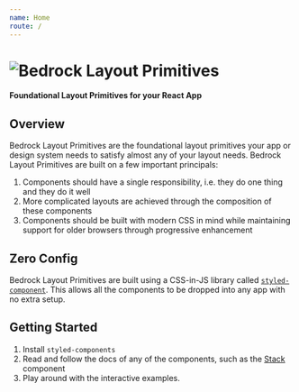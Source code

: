 ```yaml
---
name: Home
route: /
---
```


<h1 style={{width:"50%",margin:'auto'}}>
  <img
    src='https://user-images.githubusercontent.com/5460770/77477816-8df68000-6de2-11ea-83be-9f12c8de7f0d.png'
    alt='Bedrock Layout Primitives'
    style={{ objectFit:'cover', width:'100%', display:'block', height:'auto'}}
  />
</h1>

<p style={{textAlign:'center'}}><strong>Foundational Layout Primitives for your React App</strong></p>

## Overview

Bedrock Layout Primitives are the foundational layout primitives your app or design system needs to satisfy almost any of your layout needs. Bedrock Layout Primitives are built on a few important principals:

1. Components should have a single responsibility, i.e. they do one thing and they do it well
2. More complicated layouts are achieved through the composition of these components
3. Components should be built with modern CSS in mind while maintaining support for older browsers through progressive enhancement

## Zero Config

Bedrock Layout Primitives are built using a CSS-in-JS library called [`styled-component`](https://styled-components.com/). This allows all the components to be dropped into any app with no extra setup.

## Getting Started

1. Install `styled-components`
2. Read and follow the docs of any of the components, such as the [Stack](/src-components-stack) component 
3. Play around with the interactive examples.

